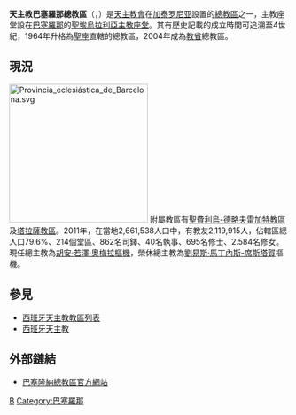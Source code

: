 {{Infobox diocese
|name = 巴塞隆納
|jurisdiction = 總教區
|latin = Archidiœcesis Barcinonensis
|local = {{lang|ca|Arquebisbat de Barcelona}}{{ca icon}}
|border = catholic
|image = Escudo de la Archidiócesis de Barcelona.svg
|image_size = 
|image_alt = 
|caption = 巴塞隆納總教區徽章
|location = [[巴塞隆納|巴塞隆納]]
|territory = 巴塞隆納
|population =2,119,915
|rite = [[拉丁禮|拉丁禮]]
|patron =
|province =
|established = 
|cathedral = [[巴塞隆拿主教座堂|聖埃烏拉利亞主教座堂]]
|co-cathedral =
|leadership = 巴塞隆納總主教
|pope = 
|patriarch = 
|major archbishop = 
|metropolitan = [[胡安·若澤·奧梅拉|胡安·若澤·奧梅拉]][[樞機|樞機]]
|eastern metropolitan = 
|ordinary = 
|coadjutor archbishop = 
|coadjutor bishop = 
|auxiliary = Sebastià Taltavull、Sergi Gordo Rodríguez、Antoni Vadell Ferrer
|emeritus = [[劉易斯·馬丁內斯-席斯塔賀|劉易斯·馬丁內斯-席斯塔賀]]樞機
|vicar general = 
|chancery = 
|procura = 
|title1 = 
|title1_name = 
|title2 = 
|title2_name = 
|title3 = 
|title3_name = 
|parishes = 208
|churches = 
|congregations = 182
|secular priests = 
|image2 = Cathedral of the Holy Cross and Saint Eulalia edited.jpg
|image2_size = 250px
|image2_alt = 
|caption2 = [[巴塞罗那主教座堂|聖埃烏拉利亞主教座堂]]
|curia = 
|address = 
|telephone_no = 
|website = https://www.esglesiabarcelona.cat/
|footnote = 
}}

'''天主教巴塞羅那總教區'''（{{lang-ca|Arquebisbat de Barcelona}}，{{lang-la|Archidioecesis Barcinonensis}}）是[[天主教會|天主教會]]在[[加泰罗尼亚|加泰罗尼亚]]設置的[[總教區|總教區]]之一，主教座堂設在[[巴塞羅那|巴塞羅那]]的[[巴塞隆拿主教座堂|聖埃烏拉利亞主教座堂]]。其有歷史記載的成立時間可追溯至4世紀，1964年升格為[[聖座|聖座]]直轄的總教區，2004年成為[[教省|教省]]總教區。

== 現況 ==
[[File:Provincia_eclesiástica_de_Barcelona.svg|250px]]
附屬教區有[[天主教聖費利烏-德略夫雷加特教區|聖費利烏-德略夫雷加特教區]]及[[天主教塔拉薩教區|塔拉薩教區]]。2011年，在當地2,661,538人口中，有教友2,119,915人，佔轄區總人口79.6%、214個堂區、862名司鐸、40名執事、695名修士、2.584名修女。現任總主教為[[胡安·若澤·奧梅拉|胡安·若澤·奧梅拉]][[樞機|樞機]]，榮休總主教為[[劉易斯·馬丁內斯-席斯塔賀|劉易斯·馬丁內斯-席斯塔賀]]樞機。

== 參見 ==
{{Commonscat|Roman Catholic Archdiocese of Barcelona}}

* [[西班牙天主教教區列表|西班牙天主教教區列表]]
* [[西班牙天主教|西班牙天主教]]

== 外部鏈結 ==
* [https://www.esglesiabarcelona.cat/ 巴塞隆納總教區官方網站] {{Wayback|url=https://www.esglesiabarcelona.cat/ |date=20190610180921 }} {{ca icon}}{{es icon}}
{{西班牙天主教教區}}

[[Category:西班牙天主教教區|B]]
[[Category:巴塞羅那|Category:巴塞羅那]]
